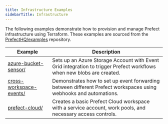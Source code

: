 ```yaml
---
title: Infrastructure Examples
sidebarTitle: Infrastructure
---
```


The following examples demonstrate how to provision and manage Prefect infrastructure using Terraform.
These examples are sourced from the [PrefectHQ/examples](https://github.com/PrefectHQ/examples) repository.

| Example | Description |
|---------|-------------|
| [azure-bucket-sensor/](https://github.com/PrefectHQ/examples/tree/main/infra/azure-bucket-sensor) | Sets up an Azure Storage Account with Event Grid integration to trigger Prefect workflows when new blobs are created. |
| [cross-workspace-events/](https://github.com/PrefectHQ/examples/tree/main/infra/cross-workspace-events) | Demonstrates how to set up event forwarding between different Prefect workspaces using webhooks and automations. |
| [prefect-cloud/](https://github.com/PrefectHQ/examples/tree/main/infra/prefect-cloud) | Creates a basic Prefect Cloud workspace with a service account, work pools, and necessary access controls. |
